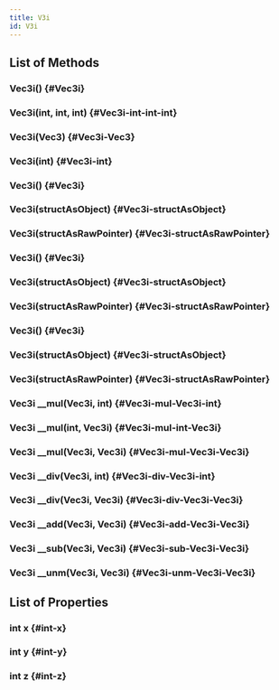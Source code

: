 ```yaml
---
title: V3i
id: V3i
---
```


## List of Methods

### Vec3i() {#Vec3i}

### Vec3i(int, int, int) {#Vec3i-int-int-int}

### Vec3i(Vec3) {#Vec3i-Vec3}

### Vec3i(int) {#Vec3i-int}

### Vec3i() {#Vec3i}

### Vec3i(structAsObject) {#Vec3i-structAsObject}

### Vec3i(structAsRawPointer) {#Vec3i-structAsRawPointer}

### Vec3i() {#Vec3i}

### Vec3i(structAsObject) {#Vec3i-structAsObject}

### Vec3i(structAsRawPointer) {#Vec3i-structAsRawPointer}

### Vec3i() {#Vec3i}

### Vec3i(structAsObject) {#Vec3i-structAsObject}

### Vec3i(structAsRawPointer) {#Vec3i-structAsRawPointer}

### Vec3i __mul(Vec3i, int) {#Vec3i-mul-Vec3i-int}

### Vec3i __mul(int, Vec3i) {#Vec3i-mul-int-Vec3i}

### Vec3i __mul(Vec3i, Vec3i) {#Vec3i-mul-Vec3i-Vec3i}

### Vec3i __div(Vec3i, int) {#Vec3i-div-Vec3i-int}

### Vec3i __div(Vec3i, Vec3i) {#Vec3i-div-Vec3i-Vec3i}

### Vec3i __add(Vec3i, Vec3i) {#Vec3i-add-Vec3i-Vec3i}

### Vec3i __sub(Vec3i, Vec3i) {#Vec3i-sub-Vec3i-Vec3i}

### Vec3i __unm(Vec3i, Vec3i) {#Vec3i-unm-Vec3i-Vec3i}

## List of Properties

### int x {#int-x}

### int y {#int-y}

### int z {#int-z}

